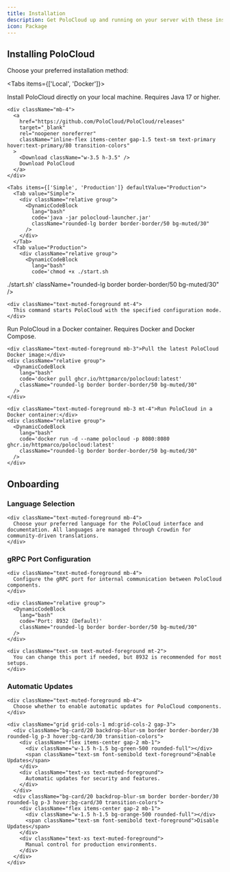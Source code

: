 ```yaml
---
title: Installation
description: Get PoloCloud up and running on your server with these installation instructions.
icon: Package
---
```



## Installing PoloCloud

Choose your preferred installation method:

<Tabs items={['Local', 'Docker']}>
  <Tab value="Local">
    <div className="text-muted-foreground mb-4">
      Install PoloCloud directly on your local machine. Requires Java 17 or higher.
    </div>
    
    <div className="mb-4">
      <a 
        href="https://github.com/PoloCloud/PoloCloud/releases" 
        target="_blank" 
        rel="noopener noreferrer"
        className="inline-flex items-center gap-1.5 text-sm text-primary hover:text-primary/80 transition-colors"
      >
        <Download className="w-3.5 h-3.5" />
        Download PoloCloud
      </a>
    </div>
    
    <Tabs items={['Simple', 'Production']} defaultValue="Production">
      <Tab value="Simple">
        <div className="relative group">
          <DynamicCodeBlock 
            lang="bash" 
            code='java -jar polocloud-launcher.jar'
            className="rounded-lg border border-border/50 bg-muted/30"
          />
        </div>
      </Tab>
      <Tab value="Production">
        <div className="relative group">
          <DynamicCodeBlock 
            lang="bash" 
            code='chmod +x ./start.sh
./start.sh'
            className="rounded-lg border border-border/50 bg-muted/30"
          />
        </div>
      </Tab>
    </Tabs>
    
    <div className="text-muted-foreground mt-4">
      This command starts PoloCloud with the specified configuration mode.
    </div>
  </Tab>
  
  <Tab value="Docker">
    <div className="text-muted-foreground mb-4">
      Run PoloCloud in a Docker container. Requires Docker and Docker Compose.
    </div>
    
    <div className="text-muted-foreground mb-3">Pull the latest PoloCloud Docker image:</div>
    <div className="relative group">
      <DynamicCodeBlock 
        lang="bash" 
        code='docker pull ghcr.io/httpmarco/polocloud:latest'
        className="rounded-lg border border-border/50 bg-muted/30"
      />
    </div>
    
    <div className="text-muted-foreground mb-3 mt-4">Run PoloCloud in a Docker container:</div>
    <div className="relative group">
      <DynamicCodeBlock 
        lang="bash" 
        code='docker run -d --name polocloud -p 8080:8080 ghcr.io/httpmarco/polocloud:latest'
        className="rounded-lg border border-border/50 bg-muted/30"
      />
    </div>
  </Tab>
</Tabs>

<div className="max-w-4xl mx-auto px-4 my-20">
    <div className="h-[2px] bg-gradient-to-r from-transparent via-border/40 to-transparent" />
    <div className="h-px mt-1 bg-gradient-to-r from-transparent via-primary/30 to-transparent blur-sm" />
</div>

## Onboarding

<Steps className="space-y-8">
  <Step>
    <h3 className="text-xl font-bold text-foreground mb-4">Language Selection</h3>
    
    <div className="text-muted-foreground mb-4">
      Choose your preferred language for the PoloCloud interface and documentation. All languages are managed through Crowdin for community-driven translations.
    </div>
  </Step>

  <Step>
    <h3 className="text-xl font-bold text-foreground mb-4">gRPC Port Configuration</h3>
    
    <div className="text-muted-foreground mb-4">
      Configure the gRPC port for internal communication between PoloCloud components.
    </div>
    
    <div className="relative group">
      <DynamicCodeBlock 
        lang="bash" 
        code='Port: 8932 (Default)'
        className="rounded-lg border border-border/50 bg-muted/30"
      />
    </div>
    
    <div className="text-sm text-muted-foreground mt-2">
      You can change this port if needed, but 8932 is recommended for most setups.
    </div>
  </Step>

  <Step>
    <h3 className="text-xl font-bold text-foreground mb-4">Automatic Updates</h3>
    
    <div className="text-muted-foreground mb-4">
      Choose whether to enable automatic updates for PoloCloud components.
    </div>
    
    <div className="grid grid-cols-1 md:grid-cols-2 gap-3">
      <div className="bg-card/20 backdrop-blur-sm border border-border/30 rounded-lg p-3 hover:bg-card/30 transition-colors">
        <div className="flex items-center gap-2 mb-1">
          <div className="w-1.5 h-1.5 bg-green-500 rounded-full"></div>
          <span className="text-sm font-semibold text-foreground">Enable Updates</span>
        </div>
        <div className="text-xs text-muted-foreground">
          Automatic updates for security and features.
        </div>
      </div>
      <div className="bg-card/20 backdrop-blur-sm border border-border/30 rounded-lg p-3 hover:bg-card/30 transition-colors">
        <div className="flex items-center gap-2 mb-1">
          <div className="w-1.5 h-1.5 bg-orange-500 rounded-full"></div>
          <span className="text-sm font-semibold text-foreground">Disable Updates</span>
        </div>
        <div className="text-xs text-muted-foreground">
          Manual control for production environments.
        </div>
      </div>
    </div>
  </Step>
</Steps>